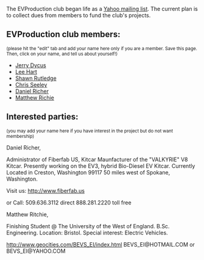 The EVProduction club began life as a [http://groups.yahoo.com/group/EVProduction/ Yahoo mailing list].  The current plan is to collect dues from members to fund the club's projects.

==EVProduction club members:==
<small>(please hit the "edit" tab and add your name here only if you are a member.  Save this page.  Then, click on your name, and tell us about yourself!)</small>

*[[Jerry Dycus]]
*[[Lee Hart]]
*[[Shawn Rutledge]]
*[[Chris Seeley]]
*[[Daniel Richer]]
*[[Matthew Richie]]

==Interested parties:==
<small>(you may add your name here if you have interest in the project but do not want membership)</small>

Daniel Richer,

Administrator of Fiberfab US,
Kitcar Maunfacturer of the "VALKYRIE" V8 Kitcar.
Presently working on the EV3, hybrid Bio-Diesel EV Kitcar.
Currently Located in Creston, Washington 99117
50 miles west of Spokane, Washington.

Visit us:
http://www.fiberfab.us

or
Call:
509.636.3112 direct
888.281.2220 toll free

Matthew Ritchie,

Finishing Student @ The University of the West of England. B.Sc. Engineering. Location: Bristol. Special interest: Electric Vehicles.

http://www.geocities.com/BEVS_EI/index.html
BEVS_EI@HOTMAIL.COM or BEVS_EI@YAHOO.COM